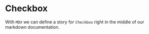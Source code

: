 
<Meta title="Themes|Base" component={Checkbox} />

# Checkbox

With `MDX` we can define a story for `Checkbox` right in the middle of our
markdown documentation.

<Theme theme={swiss} />

<Theme theme={base} />

<Theme theme={funk} />

<Theme theme={github} />

<Preview>
  <form>
    <Checkbox id="Unchecked" label="Unchecked" />
    <Checkbox id="Checked" label="Checked" checked />
    <Checkbox appearance="secondary" id="second" label="Secondary" checked />
  </form>
</Preview>

